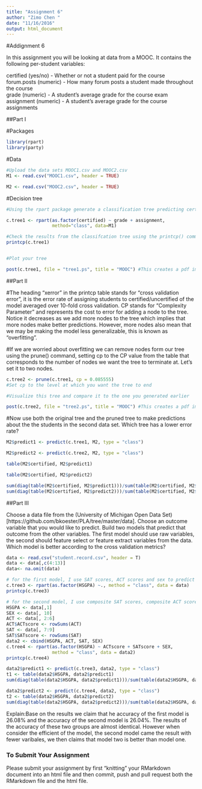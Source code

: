 ```yaml
---
title: "Assignment 6"
author: "Zimo Chen "
date: "11/16/2016"
output: html_document
---
```

#Addignment 6

In this assignment you will be looking at data from a MOOC. It contains the following per-student variables:

certified (yes/no) - Whether or not a student paid for the course  
forum.posts (numeric) - How many forum posts a student made throughout the course  
grade (numeric) - A student's average grade for the course exam  
assignment (numeric) - A student's average grade for the course assignments  

##Part I

#Packages
```r
library(rpart)
library(party)
```

#Data
```r
#Upload the data sets MOOC1.csv and MOOC2.csv
M1 <- read.csv("MOOC1.csv", header = TRUE)

M2 <- read.csv("MOOC2.csv", header = TRUE)

```

#Decision tree
```r
#Using the rpart package generate a classification tree predicting certified from the other variables in the M1 data frame. Which variables should you use?

c.tree1 <- rpart(as.factor(certified) ~ grade + assignment, 
                 method="class", data=M1)

#Check the results from the classifcation tree using the printcp() command
printcp(c.tree1)


#Plot your tree

post(c.tree1, file = "tree1.ps", title = "MOOC") #This creates a pdf image of the tree

```

##Part II

#The heading "xerror" in the printcp table stands for "cross validation error", it is the error rate of assigning students to certified/uncertified of the model averaged over 10-fold cross validation. CP stands for "Complexity Parameter" and represents the cost to error for adding a node to the tree. Notice it decreases as we add more nodes to the tree which implies that more nodes make better predictions. However, more nodes also mean that we may be making the model less generalizable, this is known as "overfitting".

#If we are worried about overfitting we can remove nodes form our tree using the prune() command, setting cp to the CP value from the table that corresponds to the number of nodes we want the tree to terminate at. Let's set it to two nodes.

```r
c.tree2 <- prune(c.tree1, cp = 0.085555)
#Set cp to the level at which you want the tree to end

#Visualize this tree and compare it to the one you generated earlier

post(c.tree2, file = "tree2.ps", title = "MOOC") #This creates a pdf image of the tree
```

#Now use both the original tree and the pruned tree to make predictions about the the students in the second data set. Which tree has a lower error rate?

```r
M2$predict1 <- predict(c.tree1, M2, type = "class")

M2$predict2 <- predict(c.tree2, M2, type = "class")

table(M2$certified, M2$predict1)

table(M2$certified, M2$predict2)

sum(diag(table(M2$certified, M2$predict1)))/sum(table(M2$certified, M2$predict1))
sum(diag(table(M2$certified, M2$predict2)))/sum(table(M2$certified, M2$predict2))
```

##Part III

Choose a data file from the (University of Michigan Open Data Set)[https://github.com/bkoester/PLA/tree/master/data]. Choose an outcome variable that you would like to predict. Build two models that predict that outcome from the other variables. The first model should use raw variables, the second should feature select or feature extract variables from the data. Which model is better according to the cross validation metrics?

```r
data <- read.csv("student.record.csv", header = T)
data <- data[,c(4:13)]
data<- na.omit(data)

# for the first model, I use SAT scores, ACT scores and sex to predict GPA
c.tree3 <- rpart(as.factor(HSGPA) ~., method = "class", data = data)
printcp(c.tree3)

# for the second model, I use composite SAT scores, composite ACT scores and sex to predict GPA
HSGPA <- data[,1]
SEX <- data[, 10]
ACT <- data[, 2:6]
ACT$ACTscore <- rowSums(ACT)
SAT <- data[, 7:9]
SAT$SATscore <- rowSums(SAT)
data2 <- cbind(HSGPA, ACT, SAT, SEX)
c.tree4 <- rpart(as.factor(HSGPA) ~ ACTscore + SATscore + SEX, 
                 method = "class", data = data2)
printcp(c.tree4)

data2$predict1 <- predict(c.tree3, data2, type = "class")
t1 <- table(data2$HSGPA, data2$predict1)
sum(diag(table(data2$HSGPA, data2$predict1)))/sum(table(data2$HSGPA, data2$predict1))

data2$predict2 <- predict(c.tree4, data2, type = "class")
t2 <- table(data2$HSGPA, data2$predict2)
sum(diag(table(data2$HSGPA, data2$predict2)))/sum(table(data2$HSGPA, data2$predict2))
```
Explain:Base on the results we claim that he accuracy of the first model is 26.08% and the accuracy of the second model is 26.04%. The results of the accuracy of these two groups are almost identical. However when consider the efficient of the model, the second model came the result with fewer varibales, we then claims that model two is better than model one.

### To Submit Your Assignment

Please submit your assignment by first "knitting" your RMarkdown document into an html file and then commit, push and pull request both the RMarkdown file and the html file.
